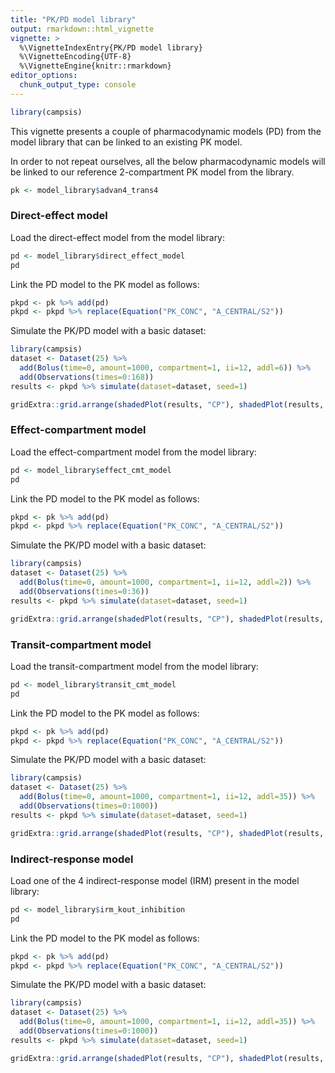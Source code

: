 ```yaml
---
title: "PK/PD model library"
output: rmarkdown::html_vignette
vignette: >
  %\VignetteIndexEntry{PK/PD model library}
  %\VignetteEncoding{UTF-8}
  %\VignetteEngine{knitr::rmarkdown}
editor_options: 
  chunk_output_type: console
---
```


```r
library(campsis)
```

This vignette presents a couple of pharmacodynamic models (PD) from the model library that can be linked to an existing PK model.  

In order to not repeat ourselves, all the below pharmacodynamic models will be linked to our reference 2-compartment PK model from the library.

```r
pk <- model_library$advan4_trans4
```

### Direct-effect model

Load the direct-effect model from the model library:

```r
pd <- model_library$direct_effect_model
pd
```

Link the PD model to the PK model as follows:

```r
pkpd <- pk %>% add(pd)
pkpd <- pkpd %>% replace(Equation("PK_CONC", "A_CENTRAL/S2"))
```

Simulate the PK/PD model with a basic dataset:

```r
library(campsis)
dataset <- Dataset(25) %>% 
  add(Bolus(time=0, amount=1000, compartment=1, ii=12, addl=6)) %>%
  add(Observations(times=0:168))
results <- pkpd %>% simulate(dataset=dataset, seed=1)

gridExtra::grid.arrange(shadedPlot(results, "CP"), shadedPlot(results, "EFFECT"), ncol=1)
```


### Effect-compartment model

Load the effect-compartment model from the model library:

```r
pd <- model_library$effect_cmt_model
pd
```

Link the PD model to the PK model as follows:

```r
pkpd <- pk %>% add(pd)
pkpd <- pkpd %>% replace(Equation("PK_CONC", "A_CENTRAL/S2"))
```

Simulate the PK/PD model with a basic dataset:

```r
library(campsis)
dataset <- Dataset(25) %>% 
  add(Bolus(time=0, amount=1000, compartment=1, ii=12, addl=2)) %>%
  add(Observations(times=0:36))
results <- pkpd %>% simulate(dataset=dataset, seed=1)

gridExtra::grid.arrange(shadedPlot(results, "CP"), shadedPlot(results, "A_EFFECT"), ncol=1)
```

### Transit-compartment model

Load the transit-compartment model from the model library:

```r
pd <- model_library$transit_cmt_model
pd
```

Link the PD model to the PK model as follows:

```r
pkpd <- pk %>% add(pd)
pkpd <- pkpd %>% replace(Equation("PK_CONC", "A_CENTRAL/S2"))
```

Simulate the PK/PD model with a basic dataset:

```r
library(campsis)
dataset <- Dataset(25) %>% 
  add(Bolus(time=0, amount=1000, compartment=1, ii=12, addl=35)) %>%
  add(Observations(times=0:1000))
results <- pkpd %>% simulate(dataset=dataset, seed=1)

gridExtra::grid.arrange(shadedPlot(results, "CP"), shadedPlot(results, "A_CIRC"), ncol=1)
```

### Indirect-response model

Load one of the 4 indirect-response model (IRM) present in the model library:

```r
pd <- model_library$irm_kout_inhibition
pd
```

Link the PD model to the PK model as follows:

```r
pkpd <- pk %>% add(pd)
pkpd <- pkpd %>% replace(Equation("PK_CONC", "A_CENTRAL/S2"))
```

Simulate the PK/PD model with a basic dataset:

```r
library(campsis)
dataset <- Dataset(25) %>% 
  add(Bolus(time=0, amount=1000, compartment=1, ii=12, addl=35)) %>%
  add(Observations(times=0:1000))
results <- pkpd %>% simulate(dataset=dataset, seed=1)

gridExtra::grid.arrange(shadedPlot(results, "CP"), shadedPlot(results, "A_EFFECT"), ncol=1)
```